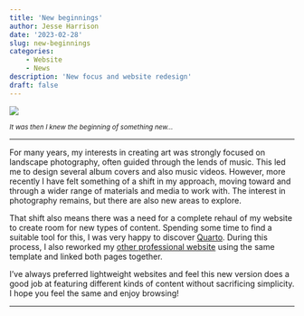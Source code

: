 ```yaml
---
title: 'New beginnings'
author: Jesse Harrison
date: '2023-02-28'
slug: new-beginnings
categories:
    - Website
    - News
description: 'New focus and website redesign'
draft: false
---
```


<img src="beginnings.jpg"/>

<small>

*It was then I knew the beginning of something new...*

</small>

---

For many years, my interests in creating art was strongly focused on landscape
photography, often guided through the lends of music. This led me to design 
several album covers and also music videos. However, more recently I have felt
something of a shift in my approach, moving toward and through a wider range of
materials and media to work with. The interest in photography remains, but there
are also new areas to explore.

That shift also means there was a need for a complete rehaul of my website to
create room for new types of content. Spending some time to find a suitable tool
for this, I was very happy to discover [Quarto](https://quarto.org/). During
this process, I also reworked my [other professional website](https://jessepharrison.github.io/) 
using the same template and linked both pages together.

I've always preferred lightweight websites and feel this new version does a good
job at featuring different kinds of content without sacrificing simplicity. I
hope you feel the same and enjoy browsing!

------------------------------------------------------------------------